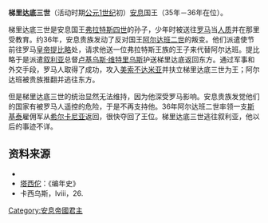 {{Otheruses|梯里达底三世 (亚美尼亚)|subject=安息国王梯里达底三世|other=亚美尼亚的同名国王}}
'''梯里达底三世'''（活动时期[[公元1世纪|公元1世纪]]初）[[安息_(国家)|安息]]国王（35年－36年在位）。

梯里达底三世是安息国王[[弗拉特斯四世|弗拉特斯四世]]的孙子，少年时被送往[[罗马帝国|罗马]]当[[人质|人质]]并在那里受教育。约36年，安息贵族发动了反对国王[[阿尔达班二世|阿尔达班二世]]的叛变。他们派遣使节前往罗马[[罗马皇帝列表|皇帝]][[提比略|提比略]]处，请求他送一位弗拉特斯王族的王子来代替阿尔达班。提比略于是派遣[[叙利亚|叙利亚]]总督[[卢基乌斯·维特里乌斯|卢基乌斯·维特里乌斯]]护送梯里达底返回东方。通过军事和外交手段，罗马人取得了成功，攻入[[美索不达米亚|美索不达米亚]]并扶立梯里达底三世为王；阿尔达班被贵族推翻并逃往东方。

但是梯里达底三世的统治显然无法维持，因为他深受罗马影响。安息贵族发觉他们的国家有被罗马人遥控的危险，于是不再支持他。36年阿尔达班二世率领一支[[斯基泰|斯基泰]]雇佣军从[[希尔卡尼亚|希尔卡尼亚]]返回，很快夺回了王位。梯里达底三世逃往叙利亚，他以后的事迹不详。
{{start box}}
{{s-before|[[阿尔达班二世|阿尔达班二世]]}}
{{s-title|[[伊朗君主列表|安息国王]]|35~36}}
{{s-after|阿尔达班二世}}
{{end box}}

==资料来源==
* {{1911}}
* [[塔西佗|塔西佗]]：《编年史》
* 卡西乌斯，lviii，26.
{{Parthian kings}}
[[Category:安息帝國君主|Category:安息帝國君主]]
